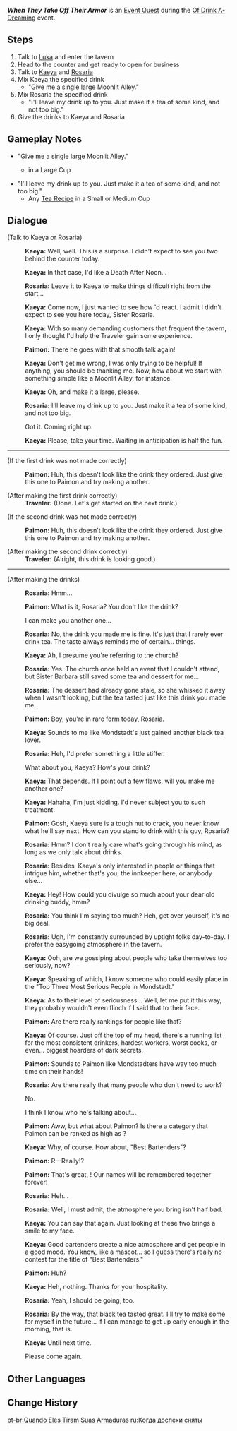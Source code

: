 {{Quest Infobox
|id            = 70504
|image         = Event Quest When They Take Off Their Armor.png
|type          = World
|region        = Mondstadt
|area          = Starfell Valley
|subarea       = Mondstadt City
|event_name    = Of Drink A-Dreaming
|requirement   = Complete {{Quest|Of Drink A-Dreaming (Quest)|showType=0}}
|startLocation = [[City of Mondstadt]], [[Mondstadt]]
|next          = 
|rewards       = Primogem*60;Mora*40,000
|otherRewards  = 
|characters    = Kaeya; Paimon; Rosaria; Traveler
|voiced        = yes
}}
'''''When They Take Off Their Armor''''' is an [[Event Quest]] during the [[Of Drink A-Dreaming]] event.

==Steps==
# Talk to [[Luka]] and enter the tavern
# Head to the counter and get ready to open for business
# Talk to [[Kaeya]] and [[Rosaria]]
# Mix Kaeya the specified drink
#* "Give me a single large Moonlit Alley."
# Mix Rosaria the specified drink
#* "I'll leave my drink up to you. Just make it a tea of some kind, and not too big."
# Give the drinks to Kaeya and Rosaria

==Gameplay Notes==
* "Give me a single large Moonlit Alley."
** {{Ingredient|Coffee|1}}{{Ingredient|Milk|1}}{{Ingredient|Cocoa Paste|1}} in a Large Cup
* "I'll leave my drink up to you. Just make it a tea of some kind, and not too big."
** Any [[Of Drink A-Dreaming#Tea Recipes|Tea Recipe]] in a Small or Medium Cup

==Dialogue==
{{Quest Description|"Has anyone seen Captain Kaeya?" "Kaeya? you'll find him in the tavern. Hehe... You must be new here, no? Well, good luck!"}}
{{Dialogue Start}}
:{{Black Screen|Another familiar face has arrived at the tavern.}}
;(Talk to Kaeya or Rosaria)
:{{A|vo eqtj002 1 kaeya 01.ogg}} '''Kaeya:''' Well, well. This is a surprise. I didn't expect to see you two behind the counter today.
:{{A|vo eqtj002 1 kaeya 02.ogg}} '''Kaeya:''' In that case, I'd like a Death After Noon...
:{{A|vo eqtj002 1 rosaria 01.ogg}} '''Rosaria:''' Leave it to Kaeya to make things difficult right from the start...
:{{A|vo eqtj002 1 kaeya 03a.ogg}} {{A|vo eqtj002 1 kaeya 03b.ogg}} '''Kaeya:''' Come now, I just wanted to see how {{MC|he|she}}'d react. I admit I didn't expect to see you here today, Sister Rosaria.
:{{A|vo eqtj002 1 kaeya 04.ogg}} '''Kaeya:''' With so many demanding customers that frequent the tavern, I only thought I'd help the Traveler gain some experience.
:{{A|vo eqtj002 1 paimon 01.ogg}} '''Paimon:''' There he goes with that smooth talk again!
:{{A|vo eqtj002 1 kaeya 05.ogg}} '''Kaeya:''' Don't get me wrong, I was only trying to be helpful! If anything, you should be thanking me. Now, how about we start with something simple like a Moonlit Alley, for instance.
:{{A|vo eqtj002 1 kaeya 06.ogg}} '''Kaeya:''' Oh, and make it a large, please.
:{{A|vo eqtj002 1 rosaria 02.ogg}} '''Rosaria:''' I'll leave my drink up to you. Just make it a tea of some kind, and not too big.
:{{DIcon}} Got it. Coming right up.
:{{A|vo eqtj002 1 kaeya 07.ogg}} '''Kaeya:''' Please, take your time. Waiting in anticipation is half the fun.
----
;(If the first drink was not made correctly)
:{{A|Vo eqtj002 3 paimon 01.ogg}} '''Paimon:''' Huh, this doesn't look like the drink they ordered. Just give this one to Paimon and try making another.

;(After making the first drink correctly)
:'''Traveler:''' (Done. Let's get started on the next drink.)

;(If the second drink was not made correctly)
:{{A|Vo eqtj002 3 paimon 01.ogg}} '''Paimon:''' Huh, this doesn't look like the drink they ordered. Just give this one to Paimon and try making another.

;(After making the second drink correctly)
:'''Traveler:''' (Alright, this drink is looking good.)
----
;(After making the drinks)
:{{A|vo eqtj002 2 rosaria 01.ogg}} '''Rosaria:''' Hmm...
:{{A|vo eqtj002 2 paimon 01.ogg}} '''Paimon:''' What is it, Rosaria? You don't like the drink?
:{{DIcon}} I can make you another one...
:{{A|vo eqtj002 2 rosaria 02.ogg}} '''Rosaria:''' No, the drink you made me is fine. It's just that I rarely ever drink tea. The taste always reminds me of certain... things.
:{{A|vo eqtj002 2 kaeya 01.ogg}} '''Kaeya:''' Ah, I presume you're referring to the church?
:{{A|vo eqtj002 2 rosaria 03.ogg}} '''Rosaria:''' Yes. The church once held an event that I couldn't attend, but Sister Barbara still saved some tea and dessert for me...
:{{A|vo eqtj002 2 rosaria 04.ogg}} '''Rosaria:''' The dessert had already gone stale, so she whisked it away when I wasn't looking, but the tea tasted just like this drink you made me.
:{{A|vo eqtj002 2 paimon 02.ogg}} '''Paimon:''' Boy, you're in rare form today, Rosaria.
:{{A|vo eqtj002 2 kaeya 02.ogg}} '''Kaeya:''' Sounds to me like Mondstadt's just gained another black tea lover.
:{{A|vo eqtj002 2 rosaria 05.ogg}} '''Rosaria:''' Heh, I'd prefer something a little stiffer.
:{{DIcon}} What about you, Kaeya? How's your drink?
:{{A|vo eqtj002 2 kaeya 03.ogg}} '''Kaeya:''' That depends. If I point out a few flaws, will you make me another one?
:{{A|vo eqtj002 2 kaeya 04.ogg}} '''Kaeya:''' Hahaha, I'm just kidding. I'd never subject you to such treatment.
:{{A|vo eqtj002 2 paimon 03.ogg}} '''Paimon:''' Gosh, Kaeya sure is a tough nut to crack, you never know what he'll say next. How can you stand to drink with this guy, Rosaria?
:{{A|vo eqtj002 2 rosaria 06.ogg}} '''Rosaria:''' Hmm? I don't really care what's going through his mind, as long as we only talk about drinks.
:{{A|vo eqtj002 2 rosaria 07.ogg}} '''Rosaria:''' Besides, Kaeya's only interested in people or things that intrigue him, whether that's you, the innkeeper here, or anybody else...
:{{A|vo eqtj002 2 kaeya 05.ogg}} '''Kaeya:''' Hey! How could you divulge so much about your dear old drinking buddy, hmm?
:{{A|vo eqtj002 2 rosaria 08.ogg}} '''Rosaria:''' You think I'm saying too much? Heh, get over yourself, it's no big deal.
:{{A|vo eqtj002 2 rosaria 09.ogg}} '''Rosaria:''' Ugh, I'm constantly surrounded by uptight folks day-to-day. I prefer the easygoing atmosphere in the tavern.
:{{A|vo eqtj002 2 kaeya 06.ogg}} '''Kaeya:''' Ooh, are we gossiping about people who take themselves too seriously, now?
:{{A|vo eqtj002 2 kaeya 07.ogg}} '''Kaeya:''' Speaking of which, I know someone who could easily place in the "Top Three Most Serious People in Mondstadt."
:{{A|vo eqtj002 2 kaeya 08.ogg}} '''Kaeya:''' As to their level of seriousness... Well, let me put it this way, they probably wouldn't even flinch if I said that to their face.
:{{A|vo eqtj002 2 paimon 04.ogg}} '''Paimon:''' Are there really rankings for people like that?
:{{A|vo eqtj002 2 kaeya 09.ogg}} '''Kaeya:''' Of course. Just off the top of my head, there's a running list for the most consistent drinkers, hardest workers, worst cooks, or even... biggest hoarders of dark secrets.
:{{A|vo eqtj002 2 paimon 05.ogg}} '''Paimon:''' Sounds to Paimon like Mondstadters have way too much time on their hands!
:{{A|vo eqtj002 2 rosaria 10.ogg}} '''Rosaria:''' Are there really that many people who don't need to work?
:{{DIcon}} No.
:{{DIcon}} I think I know who he's talking about...
:{{A|vo eqtj002 2 paimon 06a.ogg}} {{A|vo eqtj002 2 paimon 06b.ogg}} '''Paimon:''' Aww, but what about Paimon? Is there a category that Paimon can be ranked as high as {{MC|him|her}}?
:{{A|vo eqtj002 2 kaeya 10.ogg}} '''Kaeya:''' Why, of course. How about, "Best Bartenders"?
:{{A|vo eqtj002 2 paimon 07.ogg}} '''Paimon:''' R&mdash;Really!?
:{{A|vo eqtj002 2 paimon 08.ogg}} '''Paimon:''' That's great, {{Traveler}}! Our names will be remembered together forever!
:{{A|vo eqtj002 2 rosaria 11.ogg}} '''Rosaria:''' Heh...
:{{A|vo eqtj002 2 rosaria 12.ogg}} '''Rosaria:''' Well, I must admit, the atmosphere you bring isn't half bad.
:{{A|vo eqtj002 2 kaeya 11a.ogg}} <!--{{A|vo eqtj002 2 kaeya 11b.ogg}}--> '''Kaeya:''' You can say that again. Just looking at these two brings a smile to my face.
:{{A|vo eqtj002 2 kaeya 12.ogg}} '''Kaeya:''' Good bartenders create a nice atmosphere and get people in a good mood. You know, like a mascot... so I guess there's really no contest for the title of "Best Bartenders."
:{{A|vo eqtj002 2 paimon 09.ogg}} '''Paimon:''' Huh?
:{{A|vo eqtj002 2 kaeya 13.ogg}} '''Kaeya:''' Heh, nothing. Thanks for your hospitality.
:{{A|vo eqtj002 2 rosaria 13.ogg}} '''Rosaria:''' Yeah, I should be going, too.
:{{A|vo eqtj002 2 rosaria 14.ogg}} '''Rosaria:''' By the way, that black tea tasted great. I'll try to make some for myself in the future... if I can manage to get up early enough in the morning, that is.
:{{A|vo eqtj002 2 kaeya 14.ogg}} '''Kaeya:''' Until next time.
:{{DIcon}} Please come again.
{{Dialogue End}}

==Other Languages==
{{Other Languages
|en      = When They Take Off Their Armor
|zhs     = 卸去铠甲之时
|zhs_rm  = Xiè Qù Kǎijiǎ zhī Shí
|zht     = 卸去鎧甲之時
|zht_rm  = Xiè Qù Kǎijiǎ zhī Shí
|zh_tl   = 
|ja      = 鎧を脱ぐとき
|ja_rm   = Yoroi wo Nugu Toki
|ja_tl   = When Taking Off Armor
|ko      = 갑옷을 벗을 때
|ko_rm   = Gap'ot-eul Beoseul Ttae
|ko_tl   = When Taking Off Armor
|es      = Armaduras fuera
|es_tl   = Armor Out
|fr      = Quand les armures sont rangées
|fr_tl   = When the Armor Is Put Away
|ru      = Когда доспехи сняты
|ru_tl   = When Armor Is Taken Off
|th      = เมื่อถอดเกราะออก
|th_rm   = 
|th_tl   = When Armor Is Taken Off
|vi      = Giờ Nghỉ Ngơi
|vi_tl   = 
|de      = Wenn sie ihre Rüstung ablegen
|de_tl   = When They Take Off Their Armor
|id      = Momen Mereka Menanggalkan Zirahnya
|id_tl   = The Moment They Take Off Their Armor
|pt      = Quando Eles Tiram Suas Armaduras
|pt_tl   = When They Take Off Your Armors
}}

==Change History==
{{Change History|2.5}}

[[pt-br:Quando Eles Tiram Suas Armaduras]]
[[ru:Когда доспехи сняты]]
